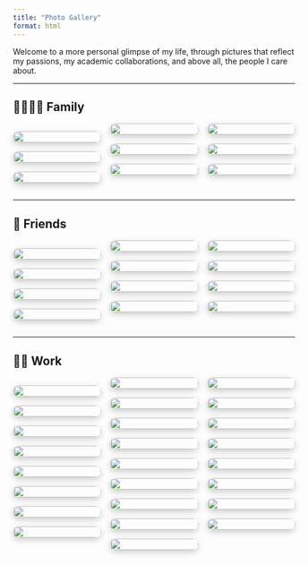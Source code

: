 ```yaml
---
title: "Photo Gallery"
format: html
---
```


<style>
.gallery-grid {
  column-count: 3;
  column-gap: 1rem;
}

.gallery-grid a img {
  width: 100%;
  margin-bottom: 1rem;
  border-radius: 12px;
  box-shadow: 0 4px 12px rgba(0,0,0,0.2);
  transition: transform 0.3s ease;
}

.gallery-grid a img:hover {
  transform: scale(1.3);
}

@media (max-width: 768px) {
  .gallery-grid {
    column-count: 2;
  }
}

@media (max-width: 480px) {
  .gallery-grid {
    column-count: 1;
  }
}
</style>

Welcome to a more personal glimpse of my life, through pictures that reflect my passions, my academic collaborations, and above all, the people I care about.

------------------------------------------------------------------------

## 👨‍👩‍👧‍👦 Family

<div class="gallery-grid">

<a href="photos/family1.jpg" data-lightbox="family"><img src="photos/family1.jpg" alt=""></a>
<a href="photos/family2.jpg" data-lightbox="family"><img src="photos/family2.jpg" alt=""></a>
<a href="photos/family3.jpg" data-lightbox="family"><img src="photos/family3.jpg" alt=""></a>
<a href="photos/family4.jpg" data-lightbox="family"><img src="photos/family4.jpg" alt=""></a>
<a href="photos/family5.jpg" data-lightbox="family"><img src="photos/family5.jpg" alt=""></a>
<a href="photos/family6.jpg" data-lightbox="family"><img src="photos/family6.jpg" alt=""></a>
<a href="photos/lorenzo.jpg" data-lightbox="family"><img src="photos/lorenzo.jpg" alt=""></a>
<a href="photos/vittoria.jpg" data-lightbox="family"><img src="photos/vittoria.jpg" alt=""></a>
<a href="photos/family7.jpg" data-lightbox="family"><img src="photos/family7.jpg" alt=""></a>
</div>

------------------------------------------------------------------------

## 👫 Friends

<div class="gallery-grid">

<a href="photos/friends1.jpg" data-lightbox="family"><img src="photos/friends1.jpg" alt=""></a>
<a href="photos/friends2.jpg" data-lightbox="family"><img src="photos/friends2.jpg" alt=""></a>
<a href="photos/friends3.jpg" data-lightbox="family"><img src="photos/friends3.jpg" alt=""></a>
<a href="photos/friends4.jpg" data-lightbox="family"><img src="photos/friends4.jpg" alt=""></a>
<a href="photos/friends5.jpg" data-lightbox="family"><img src="photos/friends5.jpg" alt=""></a>
<a href="photos/friends6.jpg" data-lightbox="family"><img src="photos/friends6.jpg" alt=""></a>
<a href="photos/friends7.jpg" data-lightbox="family"><img src="photos/friends7.jpg" alt=""></a>
<a href="photos/friends8.jpg" data-lightbox="family"><img src="photos/friends8.jpg" alt=""></a>
<a href="photos/friends9.jpg" data-lightbox="family"><img src="photos/friends9.jpg" alt=""></a>
<a href="photos/friends10.jpg" data-lightbox="family"><img src="photos/friends10.jpg" alt=""></a>
<a href="photos/friends11.jpg" data-lightbox="family"><img src="photos/friends11.jpg" alt=""></a>
<a href="photos/friends12.jpg" data-lightbox="family"><img src="photos/friends12.jpg" alt=""></a>

</div>

------------------------------------------------------------------------

## 🧑‍🏫 Work

<div class="gallery-grid">

<a href="photos/work1.jpg" data-lightbox="work"><img src="photos/work1.jpg" alt=""></a>
<a href="photos/work2.jpg" data-lightbox="work"><img src="photos/work2.jpg" alt=""></a>
<a href="photos/work3.jpg" data-lightbox="work"><img src="photos/work3.jpg" alt=""></a>
<a href="photos/work4.jpg" data-lightbox="work"><img src="photos/work4.jpg" alt=""></a>
<a href="photos/work5.jpg" data-lightbox="work"><img src="photos/work5.jpg" alt=""></a>
<a href="photos/work6.jpg" data-lightbox="work"><img src="photos/work6.jpg" alt=""></a>
<a href="photos/work7.jpg" data-lightbox="work"><img src="photos/work7.jpg" alt=""></a>
<a href="photos/work8.jpg" data-lightbox="work"><img src="photos/work8.jpg" alt=""></a>
<a href="photos/work9.jpg" data-lightbox="work"><img src="photos/work9.jpg" alt=""></a>
<a href="photos/work22.jpg" data-lightbox="work"><img src="photos/work22.jpg" alt=""></a>
<a href="photos/work23.jpg" data-lightbox="work"><img src="photos/work23.jpg" alt=""></a>
<a href="photos/work10.jpg" data-lightbox="work"><img src="photos/work10.jpg" alt=""></a>
<a href="photos/work11.jpg" data-lightbox="work"><img src="photos/work11.jpg" alt=""></a>
<a href="photos/work12.jpg" data-lightbox="work"><img src="photos/work12.jpg" alt=""></a>
<a href="photos/work13.jpg" data-lightbox="work"><img src="photos/work13.jpg" alt=""></a>
<a href="photos/work14.jpg" data-lightbox="work"><img src="photos/work14.jpg" alt=""></a>
<a href="photos/work15.jpg" data-lightbox="work"><img src="photos/work15.jpg" alt=""></a>
<a href="photos/work16.jpg" data-lightbox="work"><img src="photos/work16.jpg" alt=""></a>
<a href="photos/work17.jpg" data-lightbox="work"><img src="photos/work17.jpg" alt=""></a>
<a href="photos/work18.jpg" data-lightbox="work"><img src="photos/work18.jpg" alt=""></a>
<a href="photos/work19.PNG" data-lightbox="work"><img src="photos/work19.PNG" alt=""></a>
<a href="photos/work20.jpg" data-lightbox="work"><img src="photos/work20.jpg" alt=""></a>
<a href="photos/work21.jpg" data-lightbox="work"><img src="photos/work21.jpg" alt=""></a>
<a href="photos/work24.jpg" data-lightbox="work"><img src="photos/work24.jpg" alt=""></a>
<a href="photos/work25.jpg" data-lightbox="work"><img src="photos/work25.jpg" alt=""></a>
</div>

